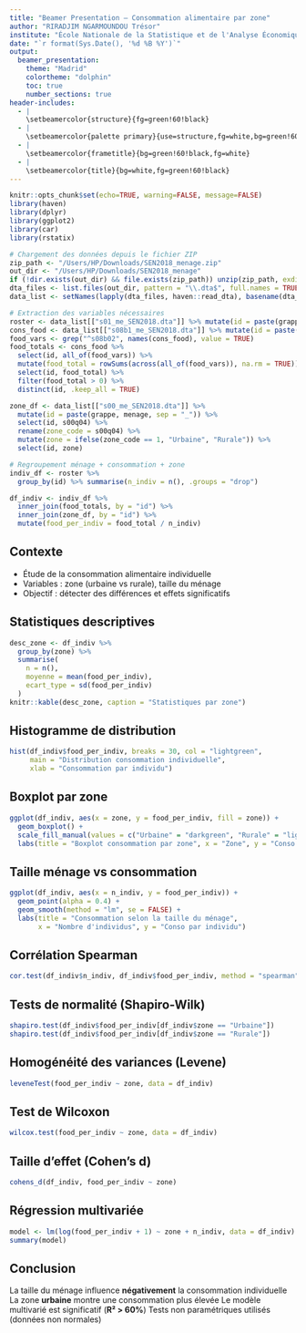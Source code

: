 ```yaml
---
title: "Beamer Presentation – Consommation alimentaire par zone"
author: "RIRADJIM NGARMOUNDOU Trésor"
institute: "École Nationale de la Statistique et de l'Analyse Économique de Dakar"
date: "`r format(Sys.Date(), '%d %B %Y')`"
output:
  beamer_presentation:
    theme: "Madrid"
    colortheme: "dolphin"
    toc: true
    number_sections: true
header-includes:
  - |
    \setbeamercolor{structure}{fg=green!60!black}
  - |
    \setbeamercolor{palette primary}{use=structure,fg=white,bg=green!60!black}
  - |
    \setbeamercolor{frametitle}{bg=green!60!black,fg=white}
  - |
    \setbeamercolor{title}{bg=white,fg=green!60!black}
---
```



```r
knitr::opts_chunk$set(echo=TRUE, warning=FALSE, message=FALSE)
library(haven)
library(dplyr)
library(ggplot2)
library(car)
library(rstatix)
```

```r
# Chargement des données depuis le fichier ZIP
zip_path <- "/Users/HP/Downloads/SEN2018_menage.zip"
out_dir <- "/Users/HP/Downloads/SEN2018_menage"
if (!dir.exists(out_dir) && file.exists(zip_path)) unzip(zip_path, exdir = out_dir)
dta_files <- list.files(out_dir, pattern = "\\.dta$", full.names = TRUE, recursive = TRUE)
data_list <- setNames(lapply(dta_files, haven::read_dta), basename(dta_files))

# Extraction des variables nécessaires
roster <- data_list[["s01_me_SEN2018.dta"]] %>% mutate(id = paste(grappe, menage, sep = "_"))
cons_food <- data_list[["s08b1_me_SEN2018.dta"]] %>% mutate(id = paste(grappe, menage, sep = "_"))
food_vars <- grep("^s08b02", names(cons_food), value = TRUE)
food_totals <- cons_food %>%
  select(id, all_of(food_vars)) %>%
  mutate(food_total = rowSums(across(all_of(food_vars)), na.rm = TRUE)) %>%
  select(id, food_total) %>%
  filter(food_total > 0) %>%
  distinct(id, .keep_all = TRUE)

zone_df <- data_list[["s00_me_SEN2018.dta"]] %>%
  mutate(id = paste(grappe, menage, sep = "_")) %>%
  select(id, s00q04) %>%
  rename(zone_code = s00q04) %>%
  mutate(zone = ifelse(zone_code == 1, "Urbaine", "Rurale")) %>%
  select(id, zone)

# Regroupement ménage + consommation + zone
indiv_df <- roster %>%
  group_by(id) %>% summarise(n_indiv = n(), .groups = "drop")

df_indiv <- indiv_df %>%
  inner_join(food_totals, by = "id") %>%
  inner_join(zone_df, by = "id") %>%
  mutate(food_per_indiv = food_total / n_indiv)
```

## Contexte

* Étude de la consommation alimentaire individuelle
* Variables : zone (urbaine vs rurale), taille du ménage
* Objectif : détecter des différences et effets significatifs

## Statistiques descriptives

```r
desc_zone <- df_indiv %>%
  group_by(zone) %>%
  summarise(
    n = n(),
    moyenne = mean(food_per_indiv),
    ecart_type = sd(food_per_indiv)
  )
knitr::kable(desc_zone, caption = "Statistiques par zone")
```

## Histogramme de distribution

```r
hist(df_indiv$food_per_indiv, breaks = 30, col = "lightgreen",
     main = "Distribution consommation individuelle",
     xlab = "Consommation par individu")
```

## Boxplot par zone

```r
ggplot(df_indiv, aes(x = zone, y = food_per_indiv, fill = zone)) +
  geom_boxplot() +
  scale_fill_manual(values = c("Urbaine" = "darkgreen", "Rurale" = "lightblue")) +
  labs(title = "Boxplot consommation par zone", x = "Zone", y = "Conso indiv")
```

## Taille ménage vs consommation

```r
ggplot(df_indiv, aes(x = n_indiv, y = food_per_indiv)) +
  geom_point(alpha = 0.4) +
  geom_smooth(method = "lm", se = FALSE) +
  labs(title = "Consommation selon la taille du ménage",
       x = "Nombre d'individus", y = "Conso par individu")
```

## Corrélation Spearman

```r
cor.test(df_indiv$n_indiv, df_indiv$food_per_indiv, method = "spearman")
```

## Tests de normalité (Shapiro-Wilk)

```r
shapiro.test(df_indiv$food_per_indiv[df_indiv$zone == "Urbaine"])
shapiro.test(df_indiv$food_per_indiv[df_indiv$zone == "Rurale"])
```

## Homogénéité des variances (Levene)

```r
leveneTest(food_per_indiv ~ zone, data = df_indiv)
```

## Test de Wilcoxon

```r
wilcox.test(food_per_indiv ~ zone, data = df_indiv)
```

## Taille d'effet (Cohen’s d)

```r
cohens_d(df_indiv, food_per_indiv ~ zone)
```

## Régression multivariée

```r
model <- lm(log(food_per_indiv + 1) ~ zone + n_indiv, data = df_indiv)
summary(model)
```

## Conclusion

 La taille du ménage influence **négativement** la consommation individuelle
 La zone **urbaine** montre une consommation plus élevée
 Le modèle multivarié est significatif (**R² > 60%**)
 Tests non paramétriques utilisés (données non normales)
